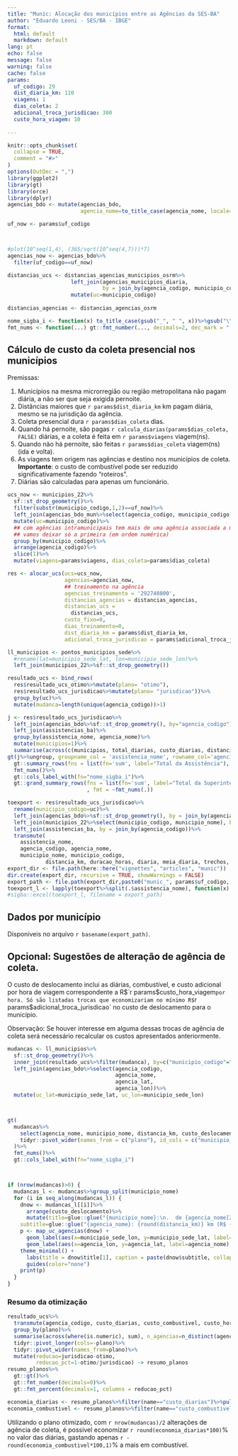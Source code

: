 ```yaml
---
title: "Munic: Alocação dos municípios entre as Agências da SES-BA"
author: "Eduardo Leoni - SES/BA - IBGE"
format: 
  html: default
  markdown: default
lang: pt
echo: false
message: false
warning: false
cache: false
params:
  uf_codigo: 29
  dist_diaria_km: 110
  viagens: 1
  dias_coleta: 2
  adicional_troca_jurisdicao: 300
  custo_hora_viagem: 10
  
---
```


```r
knitr::opts_chunk$set(
  collapse = TRUE,
  comment = "#>"
)
options(OutDec = ",")
library(ggplot2)
library(gt)
library(orce)
library(dplyr)
agencias_bdo <- mutate(agencias_bdo, 
                       agencia_nome=to_title_case(agencia_nome, locale="pt"))
```

```r

uf_now <- params$uf_codigo



#plot(10^seq(1,4), (365/sqrt(10^seq(4,7)))*7)
agencias_now <- agencias_bdo%>%
  filter(uf_codigo==uf_now)

distancias_ucs <- distancias_agencias_municipios_osrm%>%
                    left_join(agencias_municipios_diaria,
                              by = join_by(agencia_codigo, municipio_codigo))%>%
                    mutate(uc=municipio_codigo)
                              
distancias_agencias <- distancias_agencias_osrm

nome_sigba_i <- function(x) to_title_case(gsub("_", " ", x))%>%gsub("\\bnome\\b", "", ., ignore.case=TRUE)
fmt_nums <- function(...) gt::fmt_number(..., decimals=2, dec_mark = ",", sep_mark = ".", drop_trailing_zeros = TRUE)
```


## Cálculo de custo da coleta presencial nos municípios

Premissas: 

1. Municípios na mesma microrregião ou região metropolitana não pagam diária, a não ser que seja exigida pernoite.
2. Distâncias maiores que `r params$dist_diaria_km` km pagam diária, mesmo se na jurisdição da agência. 
3. Coleta presencial dura `r params$dias_coleta` dias. 
4. Quando há pernoite, são pagas `r calcula_diarias(params$dias_coleta, FALSE)` diárias, e a coleta é feita em `r params$viagens` viagem(ns).
4. Quando não há pernoite, são feitas `r params$dias_coleta` viagem(ns) (ida e volta).
5. As viagens tem origem nas agências e destino nos municípios de coleta. **Importante**: o custo de combustível pode ser reduzido significativamente fazendo "roteiros". 
6. Diárias são calculadas para apenas um funcionário.


```r
ucs_now <- municipios_22%>%
  sf::st_drop_geometry()%>%
  filter(substr(municipio_codigo,1,2)==uf_now)%>%
  left_join(agencias_bdo_mun%>%select(agencia_codigo, municipio_codigo))%>%
  mutate(uc=municipio_codigo)%>%
  ## com agências intramunicipais tem mais de uma agência associada a município
  ## vamos deixar só a primeira (em ordem numérica)
  group_by(municipio_codigo)%>%
  arrange(agencia_codigo)%>%
  slice(1)%>%
  mutate(viagens=params$viagens, dias_coleta=params$dias_coleta)

res <- alocar_ucs(ucs=ucs_now, 
                  agencias=agencias_now, 
                  ## treinamento na agência
                  agencias_treinamento = '292740800', 
                  distancias_agencias = distancias_agencias, 
                  distancias_ucs = 
                    distancias_ucs, 
                  custo_fixo=0,
                  dias_treinamento=0,
                  dist_diaria_km = params$dist_diaria_km,
                  adicional_troca_jurisdicao = params$adicional_troca_jurisdicao)

ll_municipios <- pontos_municipios_sede%>%
  #rename(lat=municipio_sede_lat, lon=municipio_sede_lon)%>%
  left_join(municipios_22%>%sf::st_drop_geometry())

resultado_ucs <- bind_rows(
  res$resultado_ucs_otimo%>%mutate(plano= "otimo"),
  res$resultado_ucs_jurisdicao%>%mutate(plano= "jurisdicao"))%>%
  group_by(uc)%>%
  mutate(mudanca=length(unique(agencia_codigo))>1)
```


```r
j <- res$resultado_ucs_jurisdicao%>%
  left_join(agencias_bdo%>%sf::st_drop_geometry(), by="agencia_codigo")%>%
  left_join(assistencias_ba)%>%
  group_by(assistencia_nome, agencia_nome)%>%
  mutate(municipios=1)%>%
  summarise(across(c(municipios, total_diarias, custo_diarias, distancia_total_km, custo_combustivel), sum))
gt(j%>%ungroup, groupname_col = 'assistencia_nome', rowname_col='agencia_nome')%>%
  gt::summary_rows(fns = list(fn='sum', label="Total da Assistência"), fmt=~fmt_nums(.))%>%
  fmt_nums()%>%
  gt::cols_label_with(fn="nome_sigba_i")%>%
  gt::grand_summary_rows(fns = list(fn='sum', label="Total da Superintendência")
                         , fmt = ~fmt_nums(.))

```



```r
toexport <- res$resultado_ucs_jurisdicao%>%
  rename(municipio_codigo=uc)%>%
  left_join(agencias_bdo%>%sf::st_drop_geometry(), by = join_by(agencia_codigo))%>%
  left_join(municipios_22%>%select(municipio_codigo, municipio_nome), by = join_by(municipio_codigo))%>%
  left_join(assistencias_ba, by = join_by(agencia_codigo))%>%
  transmute(
    assistencia_nome,
    agencia_codigo, agencia_nome,
    municipio_nome, municipio_codigo,
            distancia_km, duracao_horas, diaria, meia_diaria, trechos, total_diarias, custo_diarias, distancia_total_km, custo_combustivel, custo_horas_viagem, custo_deslocamento)
export_dir <- file.path(here::here("vignettes", "articles", "munic"))
dir.create(export_dir, recursive = TRUE, showWarnings = FALSE)
export_path <- file.path(export_dir,paste0("munic_", params$uf_codigo, "_", format(Sys.time(), "%Y%m%d_%H"), ".xlsx"))
toexport_l <- lapply(toexport%>%split(.$assistencia_nome), function(x) janitor::remove_constant(x))
#sigba::excel(toexport_l, filename = export_path)
```

## Dados por município 

Disponíveis no arquivo `r basename(export_path)`.


## Opcional: Sugestões de alteração de agência de coleta.

O custo de deslocamento inclui as diárias, combustível, e custo adicional por hora de viagem correspondente a R$`r params$custo_hora_viagem` por hora. Só são listadas trocas que economizariam no mínimo R$`r params$adicional_troca_jurisdicao` no custo de deslocamento para o município.

Observação: Se houver interesse em alguma dessas trocas de agência de coleta será necessário recalcular os custos apresentados anteriormente.

```r
mudancas <- ll_municipios%>%
  sf::st_drop_geometry()%>%
  inner_join(resultado_ucs%>%filter(mudanca), by=c("municipio_codigo"="uc"))%>%
  left_join(agencias_bdo%>%select(agencia_codigo, 
                                  agencia_nome,
                                  agencia_lat,
                                  agencia_lon))%>%
  mutate(uc_lat=municipio_sede_lat, uc_lon=municipio_sede_lon)



gt(
  mudancas%>%
    select(agencia_nome, municipio_nome, distancia_km, custo_deslocamento, plano)%>%
    tidyr::pivot_wider(names_from = c("plano"), id_cols = c("municipio_nome"), values_from=c("agencia_nome", "distancia_km", "custo_deslocamento"))#%>%arrange(agencia_nome_otimo)
  )%>%
  fmt_nums()%>%
  gt::cols_label_with(fn="nome_sigba_i")



if (nrow(mudancas)>0) {
  mudancas_l <- mudancas%>%group_split(municipio_nome)
  for (i in seq_along(mudancas_l)) {
    dnow <- mudancas_l[[i]]%>%
      arrange(custo_deslocamento)%>%
      mutate(title=glue::glue("{municipio_nome}:\n.  de {agencia_nome[2]}\n   para {agencia_nome[1]}"),
    subtitle=glue::glue("{agencia_nome}: {round(distancia_km)} km (R$ {round(custo_deslocamento)})"))
    p <- map_uc_agencias(dnow) +
      geom_label(aes(x=municipio_sede_lon, y=municipio_sede_lat, label=municipio_nome), data=dnow[1,], size=3) +
      geom_label(aes(x=agencia_lon, y=agencia_lat, label=agencia_nome), data=dnow, size=3) +
    theme_minimal() +
      labs(title = dnow$title[1], caption = paste(dnow$subtitle, collapse='\n'), x="",y="")+
      guides(color="none")
    print(p)
  }
}

```
  
### Resumo da otimização 

```r
resultado_ucs%>%
  transmute(agencia_codigo, custo_diarias, custo_combustivel, custo_horas_viagem, total=custo_deslocamento, plano)%>%
  group_by(plano)%>%
  summarise(across(where(is.numeric), sum), n_agencias=n_distinct(agencia_codigo))%>%
  tidyr::pivot_longer(cols=-plano)%>%
  tidyr::pivot_wider(names_from=plano)%>%
  mutate(reducao=jurisdicao-otimo,
         reducao_pct=1-otimo/jurisdicao) -> resumo_planos
resumo_planos%>%
  gt::gt()%>%
  gt::fmt_number(decimals=0)%>%
  gt::fmt_percent(decimals=1, columns = reducao_pct)

economia_diarias <- resumo_planos%>%filter(name=="custo_diarias")%>%pull(reducao_pct)
economia_combustivel <- resumo_planos%>%filter(name=="custo_combustivel")%>%pull(reducao_pct)
```
 
 Utilizando o plano otimizado, com `r nrow(mudancas)/2` alterações de agência de coleta, é possível economizar `r round(economia_diarias*100)`% no valor das diárias, gastando apenas `r -round(economia_combustivel*100,1)`% a mais em combustível.

